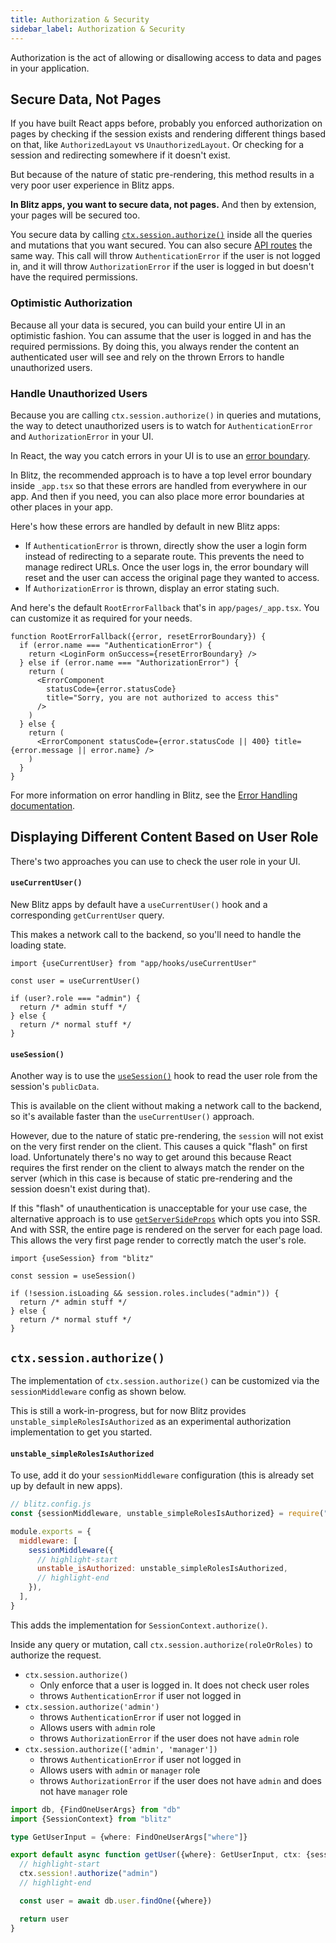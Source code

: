 ```yaml
---
title: Authorization & Security
sidebar_label: Authorization & Security
---
```


Authorization is the act of allowing or disallowing access to data and pages in your application.

## Secure Data, Not Pages

If you have built React apps before, probably you enforced authorization on pages by checking if the session exists and rendering different things based on that, like `AuthorizedLayout` vs `UnauthorizedLayout`. Or checking for a session and redirecting somewhere if it doesn't exist.

But because of the nature of static pre-rendering, this method results in a very poor user experience in Blitz apps.

**In Blitz apps, you want to secure data, not pages.** And then by extension, your pages will be secured too.

You secure data by calling [`ctx.session.authorize()`](#ctxsessionauthorize) inside all the queries and mutations that you want secured. You can also secure [API routes](./api-routes) the same way. This call will throw `AuthenticationError` if the user is not logged in, and it will throw `AuthorizationError` if the user is logged in but doesn't have the required permissions.

### Optimistic Authorization

Because all your data is secured, you can build your entire UI in an optimistic fashion. You can assume that the user is logged in and has the required permissions. By doing this, you always render the content an authenticated user will see and rely on the thrown Errors to handle unauthorized users.

### Handle Unauthorized Users

Because you are calling `ctx.session.authorize()` in queries and mutations, the way to detect unauthorized users is to watch for `AuthenticationError` and `AuthorizationError` in your UI.

In React, the way you catch errors in your UI is to use an [error boundary](https://reactjs.org/docs/error-boundaries.html).

In Blitz, the recommended approach is to have a top level error boundary inside `_app.tsx` so that these errors are handled from everywhere in our app. And then if you need, you can also place more error boundaries at other places in your app.

Here's how these errors are handled by default in new Blitz apps:

- If `AuthenticationError` is thrown, directly show the user a login form instead of redirecting to a separate route. This prevents the need to manage redirect URLs. Once the user logs in, the error boundary will reset and the user can access the original page they wanted to access.
- If `AuthorizationError` is thrown, display an error stating such.

And here's the default `RootErrorFallback` that's in `app/pages/_app.tsx`. You can customize it as required for your needs.

```tsx
function RootErrorFallback({error, resetErrorBoundary}) {
  if (error.name === "AuthenticationError") {
    return <LoginForm onSuccess={resetErrorBoundary} />
  } else if (error.name === "AuthorizationError") {
    return (
      <ErrorComponent
        statusCode={error.statusCode}
        title="Sorry, you are not authorized to access this"
      />
    )
  } else {
    return (
      <ErrorComponent statusCode={error.statusCode || 400} title={error.message || error.name} />
    )
  }
}
```

For more information on error handling in Blitz, see the [Error Handling documentation](./error-handling).

## Displaying Different Content Based on User Role

There's two approaches you can use to check the user role in your UI.

#### `useCurrentUser()`

New Blitz apps by default have a `useCurrentUser()` hook and a corresponding `getCurrentUser` query.

This makes a network call to the backend, so you'll need to handle the loading state.

```tsx
import {useCurrentUser} from "app/hooks/useCurrentUser"

const user = useCurrentUser()

if (user?.role === "admin") {
  return /* admin stuff */
} else {
  return /* normal stuff */
}
```

#### `useSession()`

Another way is to use the [`useSession()`](./session-management#session-on-the-client) hook to read the user role from the session's `publicData`.

This is available on the client without making a network call to the backend, so it's available faster than the `useCurrentUser()` approach.

However, due to the nature of static pre-rendering, the `session` will not exist on the very first render on the client. This causes a quick "flash" on first load. Unfortunately there's no way to get around this because React requires the first render on the client to always match the render on the server (which in this case is because of static pre-rendering and the session doesn't exist during that).

If this "flash" of unauthentication is unacceptable for your use case, the alternative approach is to use [`getServerSideProps`](./get-server-side-props) which opts you into SSR. And with SSR, the entire page is rendered on the server for each page load. This allows the very first page render to correctly match the user's role.

```tsx
import {useSession} from "blitz"

const session = useSession()

if (!session.isLoading && session.roles.includes("admin")) {
  return /* admin stuff */
} else {
  return /* normal stuff */
}
```

## `ctx.session.authorize()`

The implementation of `ctx.session.authorize()` can be customized via the `sessionMiddleware` config as shown below.

This is still a work-in-progress, but for now Blitz provides `unstable_simpleRolesIsAuthorized` as an experimental authorization implementation to get you started.

#### `unstable_simpleRolesIsAuthorized`

To use, add it do your `sessionMiddleware` configuration (this is already set up by default in new apps).

```js
// blitz.config.js
const {sessionMiddleware, unstable_simpleRolesIsAuthorized} = require("@blitzjs/server")

module.exports = {
  middleware: [
    sessionMiddleware({
      // highlight-start
      unstable_isAuthorized: unstable_simpleRolesIsAuthorized,
      // highlight-end
    }),
  ],
}
```

This adds the implementation for `SessionContext.authorize()`.

Inside any query or mutation, call `ctx.session.authorize(roleOrRoles)` to authorize the request.

- `ctx.session.authorize()`
  - Only enforce that a user is logged in. It does not check user roles
  - throws `AuthenticationError` if user not logged in
- `ctx.session.authorize('admin')`
  - throws `AuthenticationError` if user not logged in
  - Allows users with `admin` role
  - throws `AuthorizationError` if the user does not have `admin` role
- `ctx.session.authorize(['admin', 'manager'])`
  - throws `AuthenticationError` if user not logged in
  - Allows users with `admin` or `manager` role
  - throws `AuthorizationError` if the user does not have `admin` and does not have `manager` role

```ts
import db, {FindOneUserArgs} from "db"
import {SessionContext} from "blitz"

type GetUserInput = {where: FindOneUserArgs["where"]}

export default async function getUser({where}: GetUserInput, ctx: {session?: SessionContext} = {}) {
  // highlight-start
  ctx.session!.authorize("admin")
  // highlight-end

  const user = await db.user.findOne({where})

  return user
}
```
